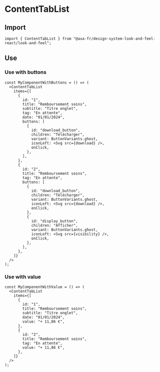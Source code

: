 
<Meta of={ContentTabListStories} name="ContentTabList" />

# ContentTabList

## Import

```tsx
import { ContentTabList } from "@axa-fr/design-system-look-and-feel-react/look-and-feel";
```

## Use

### Use with buttons

```tsx
const MyComponentWithButtons = () => (
  <ContentTabList
    items={[
      {
        id: "1",
        title: "Remboursement soins",
        subtitle: "Titre onglet",
        tag: "En attente",
        date: "01/01/2024",
        buttons: [
          {
            id: "download_button",
            children: "Télécharger",
            variant: ButtonVariants.ghost,
            iconLeft: <Svg src={download} />,
            onClick,
          },
        ],
      },
      {
        id: "2",
        title: "Remboursement soins",
        tag: "En attente",
        buttons: [
          {
            id: "download_button",
            children: "Télécharger",
            variant: ButtonVariants.ghost,
            iconLeft: <Svg src={download} />,
            onClick,
          },
          {
            id: "display_button",
            children: "Afficher",
            variant: ButtonVariants.ghost,
            iconLeft: <Svg src={visibility} />,
            onClick,
          },
        ],
      },
    ]}
  />
);
```

<Canvas of={ContentTabListStories.ContentTabListWithButtons} />

<Controls of={ContentTabListStories.ContentTabListWithButtons} />

### Use with value

```tsx
const MyComponentWithValue = () => (
  <ContentTabList
    items={[
      {
        id: "1",
        title: "Remboursement soins",
        subtitle: "Titre onglet",
        date: "01/01/2024",
        value: "+ 11,86 €",
      },
      {
        id: "2",
        title: "Remboursement soins",
        tag: "En attente",
        value: "+ 11,86 €",
      },
    ]}
  />
);
```

<Canvas of={ContentTabListStories.ContentTabListWithValue} />

<Controls of={ContentTabListStories.ContentTabListWithValue} />
